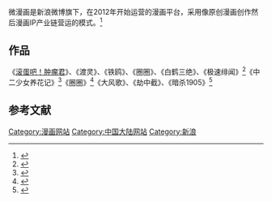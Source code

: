 微漫画是新浪微博旗下，在2012年开始运营的漫画平台，采用像原创漫画创作然后漫画IP产业链营运的模式。<ref>{{Cite news|url=http://comic.sina.com.cn/n/2015-09-10/102612430.shtml|title=那些正在撬动中国动漫产业的企业|language=zh-cn|publisher=新浪|author=|date=2015年9月10日|accessdate=2016-03-19|archive-date=2016-06-19|archive-url=https://web.archive.org/web/20160619052744/http://comic.sina.com.cn/n/2015-09-10/102612430.shtml}}</ref>

==作品==
《[[滚蛋吧！肿瘤君|滚蛋吧！肿瘤君]]》、《渡灵》、《铁鸥》、《圈圈》、《白鹤三绝》、《极速绯闻》<ref>{{Cite news|url=http://comic.qq.com/a/20121031/000021.htm|title=漫画盒子独家专访首发作品《篮球》作者|language=zh-cn|publisher=腾讯|author=|date=2012年10月31日|accessdate=2016-03-19|archive-date=2017-03-05|archive-url=https://web.archive.org/web/20170305002023/http://comic.qq.com/a/20121031/000021.htm}}</ref>《中二少女养花记》<ref>{{Cite news|url=http://gb.cri.cn/42071/2015/08/20/7371s5073480_2.htm|title=对话微漫画CEO 揭开"滚蛋吧！肿瘤君"成功背后的秘密|language=zh-cn|publisher=新闻 - 国际在线|author=邓晨曦|date=2015-08-20|accessdate=2016-03-19|archive-date=2017-03-05|archive-url=https://web.archive.org/web/20170305012133/http://gb.cri.cn/42071/2015/08/20/7371s5073480_2.htm}}</ref>《圈圈》<ref>{{Cite news|url=http://www.dogame.com.cn/gm-space/html/77/n-30777.html|title=微漫画CEO孙玉芊助阵微博“V影响力峰会” 倾情颁奖|language=zh-cn|publisher=DOGAME游戏兵工厂|author=|date=2015-12-10|accessdate=2016-03-19|archive-url=https://web.archive.org/web/20160803145438/http://www.dogame.com.cn/gm-space/html/77/n-30777.html|archive-date=2016-08-03|dead-url=yes}}</ref>《大风歌》、《劫中截》、《暗杀1905》<ref>{{Cite news|url=http://www.dogame.com.cn/gm-space/html/86/n-31586.html|title=原创大型历史题材漫画引关注 微漫画强势推出《大风歌》|language=zh-cn|publisher=DOGAME游戏兵工厂|author=|date=2016-02-22|accessdate=2016-03-19|archive-url=https://web.archive.org/web/20160812100027/http://www.dogame.com.cn/gm-space/html/86/n-31586.html|archive-date=2016-08-12|dead-url=yes}}</ref>

== 参考文献 ==
{{Reflist}}

{{新浪}}
{{Authority control}}
[[Category:漫画网站|Category:漫画网站]]
[[Category:中国大陆网站|Category:中国大陆网站]]
[[Category:新浪|Category:新浪]]